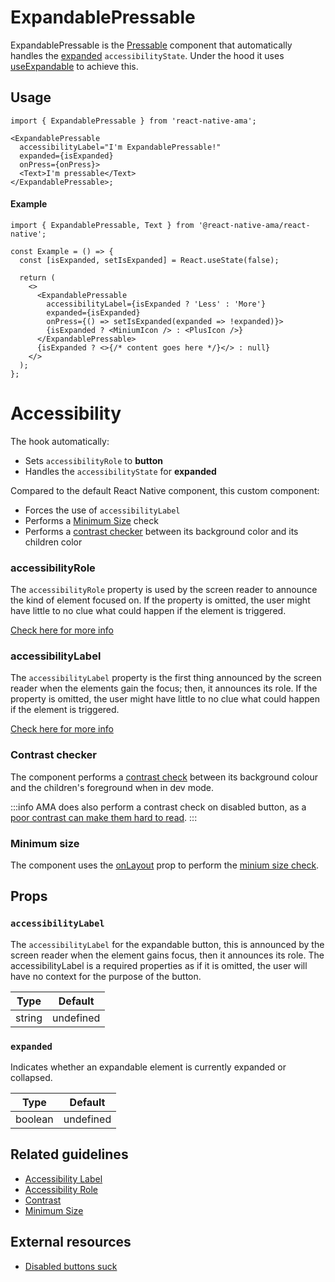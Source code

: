 
# ExpandablePressable

ExpandablePressable is the [Pressable](./Pressable.md) component that automatically handles the [expanded](https://reactnative.dev/docs/accessibility#accessibilitystate) `accessibilityState`. Under the hood it uses [useExpandable](./hooks/useExpandable.md) to achieve this.

## Usage

```tsx
import { ExpandablePressable } from 'react-native-ama';

<ExpandablePressable
  accessibilityLabel="I'm ExpandablePressable!"
  expanded={isExpanded}
  onPress={onPress}>
  <Text>I'm pressable</Text>
</ExpandablePressable>;
```

#### Example

```tsx
import { ExpandablePressable, Text } from '@react-native-ama/react-native';

const Example = () => {
  const [isExpanded, setIsExpanded] = React.useState(false);

  return (
    <>
      <ExpandablePressable
        accessibilityLabel={isExpanded ? 'Less' : 'More'}
        expanded={isExpanded}
        onPress={() => setIsExpanded(expanded => !expanded)}>
        {isExpanded ? <MiniumIcon /> : <PlusIcon />}
      </ExpandablePressable>
      {isExpanded ? <>{/* content goes here */}</> : null}
    </>
  );
};
```

# Accessibility

The hook automatically:

- Sets `accessibilityRole` to **button**
- Handles the `accessibilityState` for **expanded**

Compared to the default React Native component, this custom component:

- Forces the use of `accessibilityLabel` <DevOnly />
- Performs a [Minimum Size](/guidelines/minimum-size) check <DevOnly />
- Performs a [contrast checker](/guidelines/contrast) between its background color and its children color <DevOnly />

### accessibilityRole

The `accessibilityRole` property is used by the screen reader to announce the kind of element focused on. If the property is omitted, the user might have little to no clue what could happen if the element is triggered.

[Check here for more info](/guidelines/accessibility-role)

### accessibilityLabel

The `accessibilityLabel` property is the first thing announced by the screen reader when the elements gain the focus; then, it announces its role. If the property is omitted, the user might have little to no clue what could happen if the element is triggered.

[Check here for more info](/guidelines/accessibility-label)

### Contrast checker

The component performs a [contrast check](/guidelines/contrast) between its background colour and the children's foreground when in dev mode.

:::info
AMA does also perform a contrast check on disabled button, as a [poor contrast can make them hard to read](https://axesslab.com/disabled-buttons-suck/#they-are-hard-to-see).
:::

### Minimum size

The component uses the [onLayout](https://reactnative.dev/docs/layoutevent) prop to perform the [minium size check](/guidelines/minimum-size).

## Props

### <Required /> `accessibilityLabel`

The `accessibilityLabel` for the expandable button, this is announced by the screen reader when the element gains focus, then it announces its role. The accessibilityLabel is a required properties as if it is omitted, the user will have no context for the purpose of the button.

| Type   | Default   |
| ------ | --------- |
| string | undefined |

### <Required /> `expanded`

Indicates whether an expandable element is currently expanded or collapsed.

| Type    | Default   |
| ------- | --------- |
| boolean | undefined |

## Related guidelines

- [Accessibility Label](/guidelines/accessibility-label)
- [Accessibility Role](/guidelines/accessibility-role)
- [Contrast](/guidelines/contrast)
- [Minimum Size](/guidelines/minimum-size)

## External resources

- [Disabled buttons suck](https://axesslab.com/disabled-buttons-suck/)
